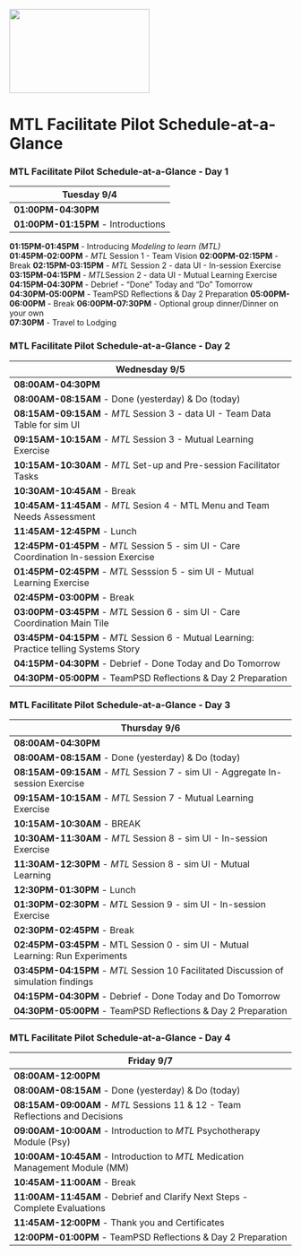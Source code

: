 <img src = "https://github.com/lzim/teampsd/blob/teampsd_style/mtl_logo/mtl_facilitate_sq_sm.png"
     height = "150" width = "250">  

# MTL Facilitate Pilot Schedule-at-a-Glance

### MTL Facilitate Pilot Schedule-at-a-Glance - Day 1
Tuesday 9/4    |
------------   |
**01:00PM-04:30PM**  |
**01:00PM-01:15PM** - Introductions  |
**01:15PM-01:45PM** - Introducing *Modeling to learn (MTL)*   
**01:45PM-02:00PM** - *MTL* Session 1 - Team Vision 
**02:00PM-02:15PM** - Break
**02:15PM-03:15PM** - *MTL* Session 2 - data UI - In-session Exercise
**03:15PM-04:15PM** - *MTL*Session 2 - data UI - Mutual Learning Exercise 
**04:15PM-04:30PM** - Debrief - "Done" Today and "Do" Tomorrow   
**04:30PM-05:00PM** - TeamPSD Reflections & Day 2 Preparation 
**05:00PM-06:00PM** - Break 
**06:00PM-07:30PM** - Optional group dinner/Dinner on your own  
**07:30PM**         - Travel to Lodging 


### MTL Facilitate Pilot Schedule-at-a-Glance - Day 2
Wednesday 9/5	     |
---------------     |	
**08:00AM-04:30PM**  |    	
**08:00AM-08:15AM** - Done (yesterday) & Do (today)  |
**08:15AM-09:15AM** - *MTL* Session 3 - data UI - Team Data Table for sim UI |
**09:15AM-10:15AM** - *MTL* Session 3 - Mutual Learning Exercise |
**10:15AM-10:30AM** - *MTL* Set-up and Pre-session Facilitator Tasks |
**10:30AM-10:45AM** - Break |
**10:45AM-11:45AM** - *MTL* Sesion 4 - MTL Menu and Team Needs Assessment  |
**11:45AM-12:45PM** - Lunch |
**12:45PM-01:45PM** - *MTL* Session 5 - sim UI - Care Coordination In-session Exercise |
**01:45PM-02:45PM** - *MTL* Sesssion 5 - sim UI - Mutual Learning Exercise |
**02:45PM-03:00PM** - Break  |
**03:00PM-03:45PM** - *MTL* Session 6 - sim UI - Care Coordination Main Tile  |
**03:45PM-04:15PM** - *MTL* Session 6 - Mutual Learning: Practice telling Systems Story |
**04:15PM-04:30PM** - Debrief - Done Today and Do Tomorrow  |
**04:30PM-05:00PM** - TeamPSD Reflections & Day 2 Preparation |

### MTL Facilitate Pilot Schedule-at-a-Glance - Day 3
Thursday 9/6   |
-------------- |
**08:00AM-04:30PM** |
**08:00AM-08:15AM** - Done (yesterday) & Do (today)   |                              
**08:15AM-09:15AM** - *MTL* Session 7 - sim UI - Aggregate In-session Exercise   |
**09:15AM-10:15AM** - *MTL* Session 7 - Mutual Learning Exercise  |
**10:15AM-10:30AM** - BREAK  |
**10:30AM-11:30AM** - *MTL* Session 8 - sim UI - In-session Exercise   |
**11:30AM-12:30PM** - *MTL* Session 8 - sim UI - Mutual Learning |
**12:30PM-01:30PM** - Lunch |
**01:30PM-02:30PM** - *MTL* Session 9 - sim UI - In-session Exercise |
**02:30PM-02:45PM** - Break  |
**02:45PM-03:45PM** - MTL Session 0 - sim UI - Mutual Learning: Run Experiments  |
**03:45PM-04:15PM** - *MTL* Session 10 Facilitated Discussion of simulation findings  |
**04:15PM-04:30PM** - Debrief - Done Today and Do Tomorrow |
**04:30PM-05:00PM** - TeamPSD Reflections & Day 2 Preparation|


### MTL Facilitate Pilot Schedule-at-a-Glance - Day 4
Friday 9/7 |
------------ |
**08:00AM-12:00PM**  |
**08:00AM-08:15AM** - Done (yesterday) & Do (today)  |
**08:15AM-09:00AM** - *MTL* Sessions 11 & 12 - Team Reflections and Decisions  |
**09:00AM-10:00AM** - Introduction to *MTL* Psychotherapy Module (Psy)  |
**10:00AM-10:45AM** - Introduction to *MTL* Medication Management Module (MM)  |
**10:45AM-11:00AM** - Break  |
**11:00AM-11:45AM** - Debrief and Clarify Next Steps - Complete Evaluations  |
**11:45AM-12:00PM** - Thank you and Certificates  |
**12:00PM-01:00PM** - TeamPSD Reflections & Day 2 Preparation  |
